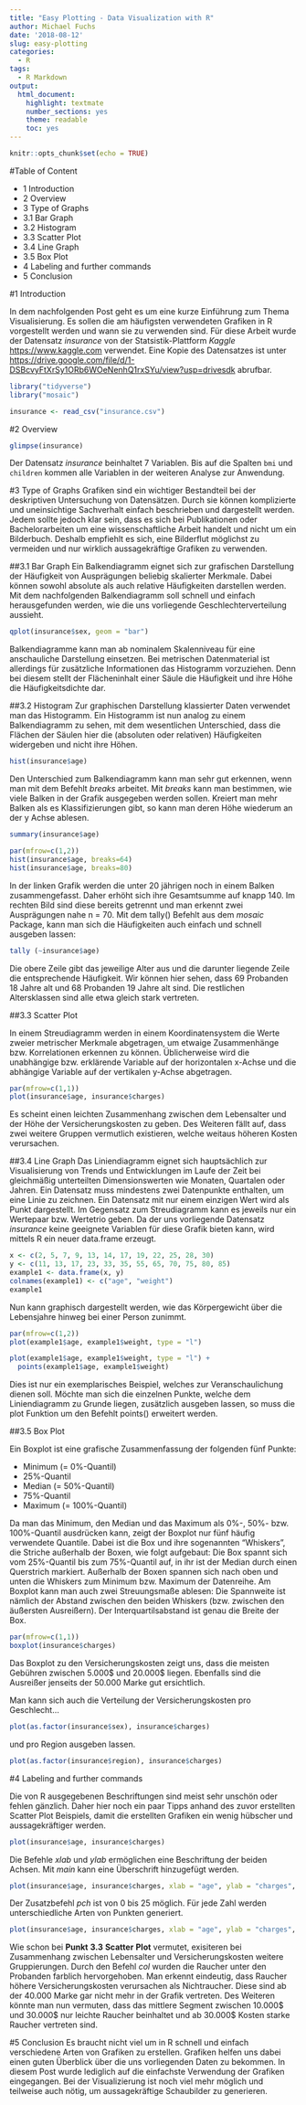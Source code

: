 ```yaml
---
title: "Easy Plotting - Data Visualization with R"
author: Michael Fuchs
date: '2018-08-12'
slug: easy-plotting
categories:
  - R
tags:
  - R Markdown
output: 
  html_document: 
    highlight: textmate
    number_sections: yes
    theme: readable
    toc: yes
---
```


```r
knitr::opts_chunk$set(echo = TRUE)
```

#Table of Content

+ 1 Introduction
+ 2 Overview
+ 3 Type of Graphs
+ 3.1 Bar Graph
+ 3.2 Histogram
+ 3.3 Scatter Plot
+ 3.4 Line Graph
+ 3.5 Box Plot
+ 4 Labeling and further commands
+ 5 Conclusion


#1 Introduction

In dem nachfolgenden Post geht es um eine kurze Einführung zum Thema Visualisierung. Es sollen die am häufigsten verwendeten Grafiken in R vorgestellt werden und wann sie zu verwenden sind. Für diese Arbeit wurde der Datensatz *insurance* von der Statsistik-Plattform *Kaggle* <https://www.kaggle.com> verwendet. Eine Kopie des Datensatzes ist unter <https://drive.google.com/file/d/1-DSBcvyFtXrSy1ORb6WOeNenhQ1rxSYu/view?usp=drivesdk> abrufbar.

```r
library("tidyverse")
library("mosaic")
```
```r
insurance <- read_csv("insurance.csv")
```

#2 Overview

```r
glimpse(insurance)
```
Der Datensatz *insurance* beinhaltet 7 Variablen. Bis auf die Spalten `bmi` und `children` kommen alle Variablen in der weiteren Analyse zur Anwendung. 


#3 Type of Graphs
Grafiken sind ein wichtiger Bestandteil bei der deskriptiven Untersuchung von Datensätzen. Durch sie können komplizierte und uneinsichtige Sachverhalt einfach beschrieben und dargestellt werden. Jedem sollte jedoch klar sein, dass es sich bei Publikationen oder Bachelorarbeiten um eine wissenschaftliche Arbeit handelt und nicht um ein Bilderbuch. Deshalb empfiehlt es sich, eine Bilderflut möglichst zu vermeiden und nur wirklich aussagekräftige Grafiken zu verwenden.



##3.1 Bar Graph
Ein Balkendiagramm eignet sich zur grafischen Darstellung der Häufigkeit von Ausprägungen beliebig skalierter Merkmale. Dabei können sowohl absolute als auch relative Häufigkeiten darstellen werden. Mit dem nachfolgenden Balkendiagramm soll schnell und einfach herausgefunden werden, wie die uns vorliegende Geschlechterverteilung aussieht.

```r
qplot(insurance$sex, geom = "bar")
```

Balkendiagramme kann man ab nominalem Skalenniveau für eine anschauliche Darstellung einsetzen. Bei metrischen Datenmaterial ist allerdings für zusätzliche Informationen das Histogramm vorzuziehen. Denn bei diesem stellt der Flächeninhalt einer Säule die Häufigkeit und ihre Höhe die Häufigkeitsdichte dar.

##3.2 Histogram
Zur graphischen Darstellung klassierter Daten verwendet man das Histogramm. Ein Histogramm ist nun analog zu einem Balkendiagramm zu sehen, mit dem wesentlichen Unterschied, dass die Flächen der Säulen hier die (absoluten oder relativen) Häufigkeiten widergeben und nicht ihre Höhen.


```r
hist(insurance$age)
```

Den Unterschied zum Balkendiagramm kann man sehr gut erkennen, wenn man mit dem Befehlt *breaks* arbeitet. Mit *breaks* kann man bestimmen, wie viele Balken in der Grafik ausgegeben werden sollen. Kreiert man mehr Balken als es Klassifizierungen gibt, so kann man deren Höhe wiederum an der y Achse ablesen.  

```r
summary(insurance$age)
```
```r
par(mfrow=c(1,2))
hist(insurance$age, breaks=64)
hist(insurance$age, breaks=80)
```

In der linken Grafik werden die unter 20 jährigen noch in einem Balken zusammengefasst. Daher erhöht sich ihre Gesamtsumme auf knapp 140. Im rechten Bild sind diese bereits getrennt und man erkennt zwei Ausprägungen nahe n = 70.
Mit dem tally() Befehlt aus dem *mosaic* Package, kann man sich die Häufigkeiten auch einfach und schnell ausgeben lassen:

```r
tally (~insurance$age)
```
Die obere Zeile gibt das jeweilige Alter aus und die darunter liegende Zeile die entsprechende Häufigkeit. Wir können hier sehen, dass 69 Probanden 18 Jahre alt und 68 Probanden 19 Jahre alt sind. Die restlichen Altersklassen sind alle etwa gleich stark vertreten.  


##3.3 Scatter Plot

In einem Streudiagramm werden in einem Koordinatensystem die Werte zweier metrischer Merkmale abgetragen, um etwaige Zusammenhänge bzw. Korrelationen erkennen zu können. Üblicherweise wird die unabhängige bzw. erklärende Variable auf der horizontalen x-Achse und die abhängige Variable auf der vertikalen y-Achse abgetragen.
```r
par(mfrow=c(1,1))
plot(insurance$age, insurance$charges)
```

Es scheint einen leichten Zusammenhang zwischen dem Lebensalter und der Höhe der Versicherungskosten zu geben. Des Weiteren fällt auf, dass zwei weitere Gruppen vermutlich existieren, welche weitaus höheren Kosten verursachen.


##3.4 Line Graph
Das Liniendiagramm eignet sich hauptsächlich zur Visualisierung von Trends und Entwicklungen im Laufe der Zeit bei gleichmäßig unterteilten Dimensionswerten wie Monaten, Quartalen oder Jahren. Ein Datensatz muss mindestens zwei Datenpunkte enthalten, um eine Linie zu zeichnen. Ein Datensatz mit nur einem einzigen Wert wird als Punkt dargestellt. Im Gegensatz zum Streudiagramm kann es jeweils nur ein Wertepaar bzw. Wertetrio geben. Da der uns vorliegende Datensatz *insurance* keine geeignete Variablen für diese Grafik bieten kann, wird mittels R ein neuer data.frame erzeugt. 
```r
x <- c(2, 5, 7, 9, 13, 14, 17, 19, 22, 25, 28, 30)
y <- c(11, 13, 17, 23, 33, 35, 55, 65, 70, 75, 80, 85)
example1 <- data.frame(x, y)
colnames(example1) <- c("age", "weight")
example1
```

Nun kann graphisch dargestellt werden, wie das Körpergewicht über die Lebensjahre hinweg bei einer Person zunimmt. 

```r
par(mfrow=c(1,2))
plot(example1$age, example1$weight, type = "l")

plot(example1$age, example1$weight, type = "l") +
  points(example1$age, example1$weight)
```

Dies ist nur ein exemplarisches Beispiel, welches zur Veranschaulichung dienen soll.
Möchte man sich die einzelnen Punkte, welche dem Liniendiagramm zu Grunde liegen, zusätzlich ausgeben lassen, so muss die plot Funktion um den Befehlt points() erweitert werden.


##3.5 Box Plot

Ein Boxplot ist eine grafische Zusammenfassung der folgenden fünf Punkte:

+ Minimum (= 0%-Quantil)
+ 25%-Quantil
+ Median (= 50%-Quantil)
+ 75%-Quantil
+ Maximum (= 100%-Quantil)

Da man das Minimum, den Median und das Maximum als 0%-, 50%- bzw. 100%-Quantil ausdrücken kann, zeigt der Boxplot nur fünf häufig verwendete Quantile. Dabei ist die Box und ihre sogenannten “Whiskers”, die Striche außerhalb der Boxen, wie folgt aufgebaut: Die Box spannt sich vom 25%-Quantil bis zum 75%-Quantil auf, in ihr ist der Median durch einen Querstrich markiert. Außerhalb der Boxen spannen sich nach oben und unten die Whiskers zum Minimum bzw. Maximum der Datenreihe. Am Boxplot kann man auch zwei Streuungsmaße ablesen: Die Spannweite ist nämlich der Abstand zwischen den beiden Whiskers (bzw. zwischen den äußersten Ausreißern). Der Interquartilsabstand ist genau die Breite der Box.
```r
par(mfrow=c(1,1))
boxplot(insurance$charges)
```

Das Boxplot zu den Versicherungskosten zeigt uns, dass die meisten Gebühren zwischen 5.000$ und 20.000$ liegen. Ebenfalls sind die Ausreißer jenseits der 50.000 Marke gut ersichtlich. 

Man kann sich auch die Verteilung der Versicherungskosten pro Geschlecht...
```r
plot(as.factor(insurance$sex), insurance$charges)
```

und pro Region ausgeben lassen.

```r
plot(as.factor(insurance$region), insurance$charges)
```

#4 Labeling and further commands

Die von R ausgegebenen Beschriftungen sind meist sehr unschön oder fehlen gänzlich. Daher hier noch ein paar Tipps anhand des zuvor erstellten Scatter Plot Beispiels, damit die erstellten Grafiken ein wenig hübscher und aussagekräftiger werden.

```r
plot(insurance$age, insurance$charges)
```

Die Befehle *xlab* und *ylab* ermöglichen eine Beschriftung der beiden Achsen. Mit *main* kann eine Überschrift hinzugefügt werden. 

```r
plot(insurance$age, insurance$charges, xlab = "age", ylab = "charges", main = "Scatter Plot", pch=19)
```

Der Zusatzbefehl *pch* ist von 0 bis 25 möglich. Für jede Zahl werden unterschiedliche Arten von Punkten generiert. 

```r
plot(insurance$age, insurance$charges, xlab = "age", ylab = "charges", main = "Scatter Plot", pch=19, col=factor(insurance$smoker))
```

Wie schon bei **Punkt** **3.3** **Scatter** **Plot** vermutet, exisiteren bei Zusammenhang zwischen Lebensalter und Versicherungskosten weitere Gruppierungen. Durch den Befehl *col* wurden die Raucher unter den Probanden farblich hervorgehoben. Man erkennt eindeutig, dass Raucher höhere Versicherungskosten verursachen als Nichtraucher. Diese sind ab der 40.000 Marke gar nicht mehr in der Grafik vertreten. Des Weiteren könnte man nun vermuten, dass das mittlere Segment zwischen 10.000$ und 30.000$ nur leichte Raucher beinhaltet und ab 30.000$ Kosten starke Raucher vertreten sind. 

#5 Conclusion
Es braucht nicht viel um in R schnell und einfach verschiedene Arten von Grafiken zu erstellen. Grafiken helfen uns dabei einen guten Überblick über die uns vorliegenden Daten zu bekommen. In diesem Post wurde lediglich auf die einfachste Verwendung der Grafiken eingegangen. Bei der Visualizierung ist noch viel mehr möglich und teilweise auch nötig, um aussagekräftige Schaubilder zu generieren. 









